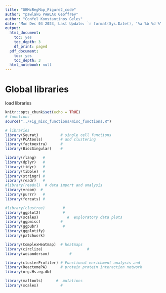 ```yaml
---
title: "GBMcRegMap_Figure2_code"
author: "pawlakG PAWLAK Geoffrey"
author: "ConYel Konstantinos Geles"
date: "Mon Dec 04 2023, Last Update: `r format(Sys.Date(), '%a %b %d %Y')`"
output:
  html_document:
    toc: yes
    toc_depth: 3
    df_print: paged
  pdf_document:
    toc: yes
    toc_depth: 3
  html_notebook: null
---
```


# Global libraries 
load libraries
```r
knitr::opts_chunk$set(echo = TRUE)
# functions
source("../Fig_misc_functions/misc_functions.R") 

# libraries
library(Seurat)          # single cell functions
library(PCAtools)        # and clustering
library(factoextra)      #
library(BiocSingular)    #  

library(rlang)   #
library(dplyr)   #
library(tidyr)   #
library(tibble)  #
library(stringr) #
library(readr)   #
#library(readxl)  # data import and analysis
library(vroom)  #
library(purrr)   #
library(forcats) #

#library(clustree)        #
library(ggplot2)          #
library(scales)             #  exploratory data plots
library(ggpmisc)         #
library(ggpubr)           # 
library(ggplotify)
library(patchwork)

library(ComplexHeatmap)  # heatmaps
library(circlize)                    #
library(wesanderson)         #

library(clusterProfiler) # Functional enrichment analysis and
library(ReactomePA)      # protein protein interaction network
library(org.Hs.eg.db)

library(maftools)      #  mutations
library(scales)          #


```



